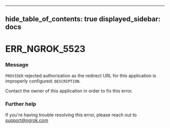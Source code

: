 

---
hide_table_of_contents: true
displayed_sidebar: docs
---


# ERR_NGROK_5523

### Message
`PROVIDER` rejected authorization as the redirect URL for this application is improperly configured: `DESCRIPTION`.

Contact the owner of this application in order to fix this error.

<ErrorDetails />



### Further help
If you're having trouble resolving this error, please reach out to [support@ngrok.com](mailto:support@ngrok.com?subject=Help%20with%20ERR_NGROK_5523)

